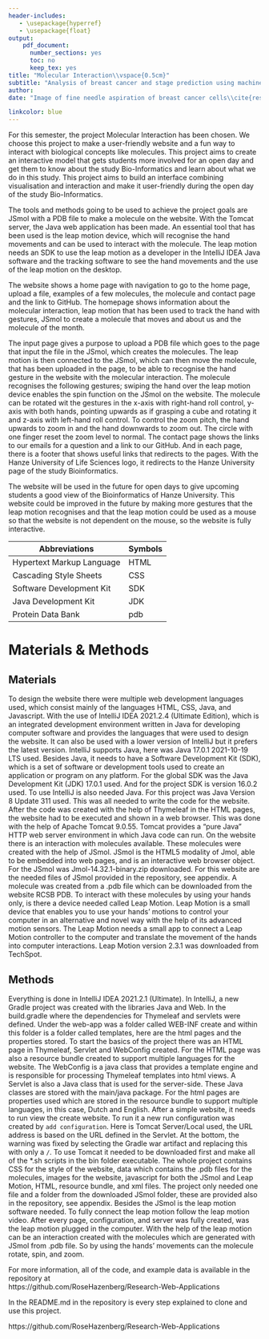 ```yaml
---
header-includes:
   - \usepackage{hyperref}
   - \usepackage{float}
output:
    pdf_document:
      number_sections: yes
      toc: no
      keep_tex: yes
title: "Molecular Interaction\\vspace{0.5cm}"
subtitle: "Analysis of breast cancer and stage prediction using machine learning\\vspace{1in}"
author: 
date: "Image of fine needle aspiration of breast cancer cells\\cite{research}"

linkcolor: blue
---
```

\vfill
\mbox{}
\begin{flushright}
Akastia Christo and Rose Hazenberg\linebreak
390250 and 407050\linebreak
BFV3\linebreak
`r Sys.Date()` \linebreak
Marcel Kempenaar\linebreak 
\end{flushright}
\pagenumbering{gobble}

\newpage
\mbox{}
\pagenumbering{gobble}

\newpage
\begin{center}
{\LARGE Molecular Interaction\linebreak}
Analysis of breast cancer and stage prediction using machine learning
\end{center}

\vfill
\mbox{}
\begin{flushright}
Akastia Christo and Rose Hazenberg\linebreak
390250 and 407050\linebreak
Bioinformatics\linebreak
Life Science and Technology\linebreak
Marcel Kempenaar\linebreak 
`r Sys.Date()` \linebreak
\end{flushright}

\newpage
\addcontentsline{toc}{section}{Summary}
\section*{Summary}
For this semester, the project Molecular Interaction has been chosen. We choose this project to make a user-friendly website and a fun way to interact with biological concepts like molecules. This project aims to create an interactive model that gets students more involved for an open day and get them to know about the study Bio-Informatics and learn about what we do in this study. This project aims to build an interface combining visualisation and interaction and make it user-friendly during the open day of the study Bio-Informatics.  

The tools and methods going to be used to achieve the project goals are JSmol \cite{jsmol} with a PDB file to make a molecule on the website. With the Tomcat server, the Java web application has been made. An essential tool that has been used is the leap motion device, which will recognise the hand movements and can be used to interact with the molecule. The leap motion needs an SDK to use the leap motion as a developer in the IntelliJ IDEA Java software\cite{Java} and the tracking software to see the hand movements and the use of the leap motion on the desktop.\cite{leap_motion_download} 

The website shows a home page with navigation to go to the home page, upload a file, examples of a few molecules, the molecule and contact page and the link to GitHub. 
The homepage shows information about the molecular interaction, leap motion that has been used to track the hand with gestures, JSmol to create a molecule that moves and about us and the molecule of the month.

The input page gives a purpose to upload a PDB file which goes to the page that input the file in the JSmol, which creates the molecules. The leap motion is then connected to the JSmol, which can then move the molecule, that has been uploaded in the page, to be able to recognise the hand gesture in the website with the molecular interaction. The molecule recognises the following gestures; swiping the hand over the leap motion device enables the spin function on the JSmol on the website. The molecule can be rotated wit the gestures in the x-axis with right-hand roll control, y-axis with both hands, pointing upwards as if grasping a cube and rotating it and z-axis with left-hand roll control. To control the zoom pitch, the hand upwards to zoom in and the hand downwards to zoom out. The circle with one finger reset the zoom level to normal. 
The contact page shows the links to our emails for a question and a link to our GitHub.
And in each page, there is a footer that shows useful links that redirects to the pages. With the Hanze University of Life Sciences logo, it redirects to the Hanze University page of the study Bioinformatics.

The website will be used in the future for open days to give upcoming students a good view of the Bioinformatics of Hanze University. This website could be improved in the future by making more gestures that the leap motion recognises and that the leap motion could be used as a mouse so that the website is not dependent on the mouse, so the website is fully interactive.

\newpage
\addcontentsline{toc}{section}{Abbreviations and symbols}
\section*{Abbreviations and symbols}

Abbreviations                               |Symbols
--------------------------------------------|----
Hypertext Markup Language                   |HTML
Cascading Style Sheets                      |CSS
Software Development Kit                    |SDK
Java Development Kit                        |JDK
Protein Data Bank                           |pdb


\newpage
\mbox{}
\tableofcontents

\newpage
\pagenumbering{arabic}
\setcounter{page}{6}

\newpage
# Materials & Methods

## Materials 

To design the website there were multiple web development languages used, which consist mainly of the languages HTML, CSS, Java, and Javascript. With the use of IntelliJ IDEA 2021.2.4 (Ultimate Edition)\cite{intellij}, which is an integrated development environment written in Java for developing computer software and provides the languages that were used to design the website.\cite{intellij_description} It can also be used with a lower version of IntelliJ but it prefers the latest version. IntelliJ supports Java, here was Java 17.0.1 2021-10-19 LTS used. Besides Java, it needs to have a Software Development Kit (SDK), which is a set of software or development tools used to create an application or program on any platform. For the global SDK was the Java Development Kit (JDK) 17.0.1 used.\cite{JDK} And for the project SDK is version 16.0.2 used. To use IntelliJ is also needed Java. For this project was Java Version 8 Update 311 used.\cite{Java} This was all needed to write the code for the website. After the code was created with the help of Thymeleaf in the HTML pages, the website had to be executed and shown in a web browser. This was done with the help of Apache Tomcat 9.0.55.\cite{tomcat} Tomcat provides a "pure Java" HTTP web server environment in which Java code can run.\cite{tomcat_description} On the website there is an interaction with molecules available. These molecules were created with the help of JSmol. JSmol is the HTML5 modality of Jmol, able to be embedded into web pages, and is an interactive web browser object.\cite{jsmol} For the JSmol was Jmol-14.32.1-binary.zip downloaded.\cite{jsmol_download} For this website are the needed files of JSmol provided in the repository, see appendix. A molecule was created from a .pdb file which can be downloaded from the website RCSB PDB.\cite{pdb}
To interact with these molecules by using your hands only, is there a device needed called Leap Motion. Leap Motion is a small device that enables you to use your hands' motions to control your computer in an alternative and novel way with the help of its advanced motion sensors. The Leap Motion needs a small app to connect a Leap Motion controller to the computer and translate the movement of the hands into computer interactions. Leap Motion version 2.3.1 was downloaded from TechSpot.\cite{leap_motion_download} 

## Methods 

Everything is done in IntelliJ IDEA 2021.2.1 (Ultimate). In IntelliJ, a new Gradle project was created with the libraries Java and Web. In the build.gradle where the dependencies for Thymeleaf and servlets were defined. Under the web-app was a folder called WEB-INF create and within this folder is a folder called templates, here are the html pages and the properties stored. To start the basics of the project there was an HTML page in Thymeleaf, Servlet and WebConfig created. For the HTML page was also a resource bundle created to support multiple languages for the website. The WebConfig is a java class that provides a template engine and is responsible for processing Thymeleaf templates into html views. A Servlet is also a Java class that is used for the server-side. These Java classes are stored with the main/java package. 
For the html pages are properties used which are stored in the resource bundle to support multiple languages, in this case, Dutch and English. After a simple website, it needs to run view the create website. To run it a new run configuration was created by `add configuration`. Here is Tomcat Server/Local used, the URL address is based on the URL defined in the Servlet. At the bottom, the warning was fixed by selecting the Gradle war artifact and replacing this with only a `/`. To use Tomcat it needed to be downloaded first and make all of the *.sh scripts in the bin folder executable. The whole project contains CSS for the style of the website, data which contains the .pdb files for the molecules, images for the website, javascript for both the JSmol and Leap Motion, HTML, resource bundle, and xml files. The project only needed one file and a folder from the downloaded JSmol folder, these are provided also in the repository, see appendix. Besides the JSmol is the leap motion software needed. To fully connect the leap motion follow the leap motion video.\cite{video} After every page, configuration, and server was fully created, was the leap motion plugged in the computer. With the help of the leap motion can be an interaction created with the molecules which are generated with JSmol from .pdb file. So by using the hands' movements can the molecule rotate, spin, and zoom. 

For more information, all of the code, and example data is available in the repository at  
https://github.com/RoseHazenberg/Research-Web-Applications

In the README.md in the repository is every step explained to clone and use this project.

\newpage

\addcontentsline{toc}{section}{References}
\begin{thebibliography}{12}

\bibitem{intellij}
IntelliJ IDEA: \textit{Download IntelliJ}, Download IntelliJ IDEA, Retrieved from https://www.jetbrains.com/idea/download/ on 06-02-2022

\bibitem{intellij_description}
IntelliJ IDEA: \textit{IntelliJ description}, IntelliJ IDEA, Wikipedia, Retrieved from https://en.wikipedia.org/wiki/IntelliJ on 06-02-2022

\bibitem{Java}
Java, Oracle: \textit{Download Java}, Download Java, Retrieved from https://www.java.com/nl/download/ on 07-02-2022

\bibitem{JDK}
Java SE Development Kit 17.0.1: \textit{Download JDK}, Java SE 17 Archive Downloads, Retrieved from https://www.oracle.com/java/technologies/javase/jdk17-archive-downloads.html on 07-02-2022

\bibitem{tomcat}
The Apache Software Foundation 2021: \textit{Download IntelliJ}, Download Apache Tomcat, Retrieved from https://tomcat.apache.org/index.html on 07-02-2022

\bibitem{tomcat_description}
Apache Tomcat: \textit{Tomcat description}, Apache Tomcat Wikipedia, Retrieved from https://en.wikipedia.org/ on 07-02-2022

\bibitem{jsmol}
Source Forge, Jmol an open-source Java viewer for chemical structures in 3D: \textit{JSmol overview}, Jmol/JSmol overview, Retrieved from
http://jmol.sourceforge.net/ on 07-02-2022


\bibitem{pdb}
RCSB PDB, RCSB Protein Data Bank: \textit{pdb downloads}, protein data bank, Retrieved from https://www.rcsb.org/ on 07-02-2022

\bibitem{jsmol_download}
Source Forge, Jmol: \textit{JSmol download}, Jmol/JSmol download, Retrieved from https://sourceforge.net/projects/jmol/files/Jmol/ on 07-02-2022

\bibitem{leap_motion_download}
TechSpot Inc, Leap Motion 2.3.1, techspot: \textit{leap motion download}, Leap Motion, Retrieved from https://www.techspot.com/downloads/6701-leap-motion.html on 07-02-2022

\bibitem{video}
Youtube, [Leap Motion]-Controller is off(How to fix): \textit{leap motion video}, minutes 1:14  ~ 2:05




\end{thebibliography}

\newpage
\addcontentsline{toc}{section}{Appendix}
\section*{Appendix}

https://github.com/RoseHazenberg/Research-Web-Applications